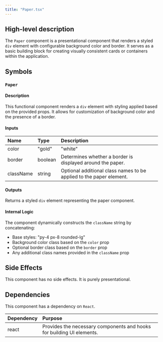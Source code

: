 ```yaml
---
title: "Paper.tsx"
---
```


## High-level description
The `Paper` component is a presentational component that renders a styled `div` element with configurable background color and border. It serves as a basic building block for creating visually consistent cards or containers within the application.

## Symbols

### `Paper`
#### Description
This functional component renders a `div` element with styling applied based on the provided props. It allows for customization of background color and the presence of a border.

#### Inputs
| Name | Type | Description |
|:-----|:-----|:------------|
| color | "gold" | "white" | Specifies the background color of the paper. Defaults to "white". |
| border | boolean | Determines whether a border is displayed around the paper. |
| className | string | Optional additional class names to be applied to the paper element. |

#### Outputs
Returns a styled `div` element representing the paper component.

#### Internal Logic
The component dynamically constructs the `className` string by concatenating:
- Base styles: "py-4 px-8 rounded-lg"
- Background color class based on the `color` prop
- Optional border class based on the `border` prop
- Any additional class names provided in the `className` prop

## Side Effects
This component has no side effects. It is purely presentational.

## Dependencies
This component has a dependency on `React`.

| Dependency | Purpose |
|:-----------|:--------|
| react | Provides the necessary components and hooks for building UI elements. |
